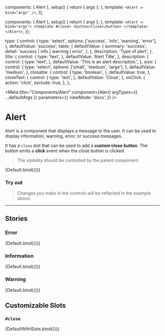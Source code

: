 

  components: { Alert },
  setup() {
    return { args };
  },
  template: `<Alert v-bind="args" />`,
});

  components: { Alert },
  setup() {
    return { args };
  },
  template: `<Alert v-bind="args">
    <template #close>
      <button>Close</button>
    </template>
  </Alert>`,
});

  type: {
    control: {
      type: 'select',
      options: ['success', 'info', 'warning', 'error'],
    },
    defaultValue: 'success',
    table: {
      defaultValue: {
        summary: 'success',
        detail: 'success | info | warning | error',
      },
    },
    description: 'Type of alert',
  },
  title: {
    control: {
      type: 'text',
    },
    defaultValue: 'Alert Title',
  },
  description: {
    control: {
      type: 'text',
    },
    defaultValue: 'This is an alert description.',
  },
  size: {
    control: {
      type: 'select',
      options: ['small', 'medium', 'large'],
    },
    defaultValue: 'medium',
  },
  closable: {
    control: {
      type: 'boolean',
    },
    defaultValue: true,
  },
  closeText: {
    control: {
      type: 'text',
    },
    defaultValue: 'Close',
  },
  onClick: {
    action: 'click',
    exclude: true,
  },
};

<Meta
  title="Components/Alert"
  component={Alert}
  argTypes={{ ...defaultArgs }}
  parameters={{
    viewMode: 'docs',
  }}
/>

# Alert

Alert is a component that displays a message to the user. It can be used to display information, warning, error, or success messages.

It has a `close` slot that can be used to add a **custom close button**. The button emits a **click** event when the close button is clicked.

> The visibility should be controlled by the parent component.

<Canvas withSource="open">
  <Story
    name="Success"
    argTypes={{ ...Default.argTypes }}
    args={{ type: 'success' }}
  >
    {Default.bind({})}
  </Story>
</Canvas>

### Try out
> Changes you make in the controls will be reflected in the example above.

<ArgsTable story="Success" exclude={/^(click|close|on.*)$/} />

---

## Stories

### Error

<Canvas withSource="open">
  <Story
    name="Error"
    argTypes={{ ...Default.argTypes }}
    args={{ type: 'error' }}
  >
    {Default.bind({})}
  </Story>
</Canvas>

### Information

<Canvas withSource="open">
  <Story
    name="Info"
    argTypes={{ ...Default.argTypes }}
    args={{
      type: 'info',
    }}
  >
    {Default.bind({})}
  </Story>
</Canvas>

### Warning

<Canvas withSource="open">
  <Story
    name="Warning"
    argTypes={{ ...Default.argTypes }}
    args={{
      type: 'warning',
    }}
  >
    {Default.bind({})}
  </Story>
</Canvas>

## Customizable Slots

### `#close`

<Canvas withSource="open">
  <Story
    name="Custom Close Button"
    argTypes={{ ...Default.argTypes }}
    args={{
      type: 'info',
    }}
  >
    {DefaultWithSlots.bind({})}
  </Story>
</Canvas>
